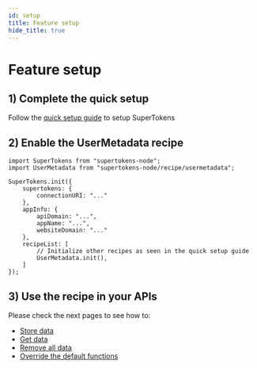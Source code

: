 ```yaml
---
id: setup
title: Feature setup
hide_title: true
---
```


<!-- COPY DOCS -->
<!-- ./session/common-customizations/usermetadata/setup.mdx -->

# Feature setup

## 1) Complete the quick setup

Follow the [quick setup guide](../../quick-setup/backend) to setup SuperTokens

## 2) Enable the UserMetadata recipe

<BackendSDKTabs>
<TabItem value="nodejs">

```tsx
import SuperTokens from "supertokens-node";
import UserMetadata from "supertokens-node/recipe/usermetadata";

SuperTokens.init({
    supertokens: {
        connectionURI: "..."
    },
    appInfo: {
        apiDomain: "...",
        appName: "...",
        websiteDomain: "..."
    },
    recipeList: [
        // Initialize other recipes as seen in the quick setup guide
        UserMetadata.init(),
    ]
});
```
</TabItem>
</BackendSDKTabs>

## 3) Use the recipe in your APIs

Please check the next pages to see how to:
- [Store data](./store-data)
- [Get data](./get-data)
- [Remove all data](./clear-data)
- [Override the default functions](./overrides)